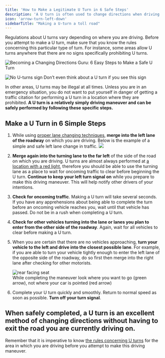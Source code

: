 ```yaml
---
title: 'How to Make a Legitimate U Turn in 6 Safe Steps'
description: 'A U turn is often used to change directions when driving. It is a relatively simple driving maneuver  and can be safely performed by following 6 specific steps.'
icon: 'arrow-turn-left-down'
sidebarTitle: "Making a U-turn a toll road"
---
```


Regulations about U turns vary depending on where you are driving. Before you attempt to make a U turn, make sure that you know the rules concerning this particular type of turn. For instance, some areas allow U turns anywhere that there are no signs specifically prohibiting U turns.

![Becoming a Changing Directions Guru: 6 Easy Steps to Make a Safe U Turn](https://driving-tests.org/wp-content/uploads/2012/02/u-turn-on-the-road.jpg)

![No U-turns sign](https://driving-tests.org/wp-content/uploads/2012/02/no-u-turn.webp)
Don’t even think about a U turn if you see this sign

In other areas, U turns may be illegal at all times. Unless you are in an emergency situation, you do not want to put yourself in danger of getting a traffic citation for performing a U turn in a location where they are prohibited. **A U turn is a relatively simply driving maneuver and can be safely performed by following these specific steps.**

## Make a U Turn in 6 Simple Steps

1. While using [proper lane changing techniques](https://driving-tests.org/beginner-drivers/common-errors-when-changing-lanes/), **merge into the left lane of the roadway** on which you are driving.
    Below is the example of a simple and safe left lane change in traffic.
    ![](https://i.ytimg.com/vi/JXBvmlEk9Rs/hqdefault.jpg)
    
2. **Merge again into the turning lane to the far left** of the side of the road on which you are driving. U turns are almost always performed at [a location with a red light](https://driving-tests.org/beginner-drivers/crossing-paths-keeping-yourself-and-others-safe-at-intersections/), therefore you should be able to use the turning lane as a place to wait for oncoming traffic to clear before beginning the U turn. **Continue to keep your left turn signal on** while you prepare to make this driving maneuver. This will help notify other drivers of your intentions.
    
3. **Check for oncoming traffic**. Making a U turn will take several seconds. If you have any apprehensions about being able to complete the turn before an oncoming vehicle reaches you, wait until that vehicle has passed. Do not be in a rush when completing a U turn.
    
4. **Check for other vehicles turning into the lane or lanes you plan to enter from the other side of the roadway**. Again, wait for all vehicles to clear before making a U turn.
    
5. When you are certain that there are no vehicles approaching, **turn your vehicle to the left and drive into the closest possible lane**. For example, if you are able to turn your vehicle tightly enough to enter the left lane of the opposite side of the roadway, do so first then merge into the right lane after checking for other motorists.
    
    ![rear facing seat](https://driving-tests.org/wp-content/uploads/2012/02/How_to_Do_a_U_Turn.gif)  
    While completing the maneuver look where you want to go (green arrow), not where your car is pointed (red arrow)
    
6. Complete your U turn quickly and smoothly. Return to normal speed as soon as possible. **Turn off your turn signal**.
    

## When safely completed, a U turn is an excellent method of changing directions without having to exit the road you are currently driving on.

Remember that it is imperative to know [the rules concerning U turns](http://traffic.findlaw.com/traffic-tickets/illegal-u-turn-state-laws.html) for the area in which you are driving before you attempt to make this driving maneuver.
